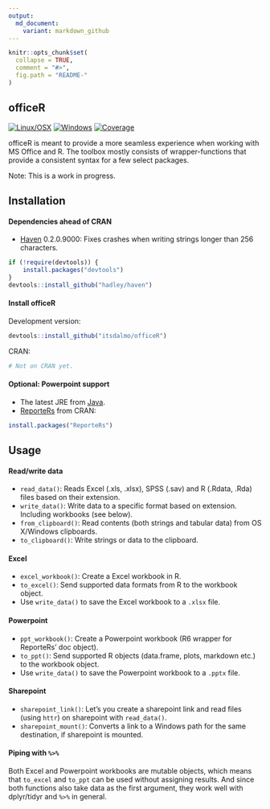 ```yaml
---
output:
  md_document:
    variant: markdown_github
---
```


<!-- README.md is generated from README.Rmd. Please edit that file -->

```r
knitr::opts_chunk$set(
  collapse = TRUE,
  comment = "#>",
  fig.path = "README-"
)
```

## officeR

[![Linux/OSX](https://travis-ci.org/itsdalmo/officeR.svg?branch=master)](https://travis-ci.org/itsdalmo/officeR)
[![Windows](https://ci.appveyor.com/api/projects/status/github/itsdalmo/officeR?branch=master&svg=true)](https://ci.appveyor.com/project/itsdalmo/officeR)
[![Coverage](http://codecov.io/github/itsdalmo/officeR/coverage.svg?branch=master)](http://codecov.io/github/itsdalmo/officeR?branch=master)


officeR is meant to provide a more seamless experience when working with MS Office and R. The toolbox mostly consists of 
wrapper-functions that provide a consistent syntax for a few select packages.

Note: This is a work in progress.

## Installation

#### Dependencies ahead of CRAN

- [Haven](https://github.com/hadley/haven) 0.2.0.9000: Fixes crashes when writing strings longer than 256 characters.

```R
if (!require(devtools)) {
	install.packages("devtools")
}
devtools::install_github("hadley/haven")
```

#### Install officeR

Development version:
```R
devtools::install_github("itsdalmo/officeR")
```

CRAN:
```R
# Not on CRAN yet.
```

#### Optional: Powerpoint support

- The latest JRE from [Java](http://www.oracle.com/technetwork/java/javase/downloads/jre8-downloads-2133155.html).
- [ReporteRs](https://github.com/davidgohel/ReporteRs) from CRAN: 

```R
install.packages("ReporteRs")
```

## Usage

#### Read/write data

- `read_data()`: Reads Excel (.xls, .xlsx), SPSS (.sav) and R (.Rdata, .Rda) files based on their extension.
- `write_data()`: Write data to a specific format based on extension. Including workbooks (see below).
- `from_clipboard()`: Read contents (both strings and tabular data) from OS X/Windows clipboards.
- `to_clipboard()`: Write strings or data to the clipboard.

#### Excel

- `excel_workbook()`: Create a Excel workbook in R.
- `to_excel()`: Send supported data formats from R to the workbook object.
-  Use `write_data()` to save the Excel workbook to a `.xlsx` file.

#### Powerpoint

- `ppt_workbook()`: Create a Powerpoint workbook (R6 wrapper for ReporteRs' doc object).
- `to_ppt()`: Send supported R objects (data.frame, plots, markdown etc.) to the workbook object.
-  Use `write_data()` to save the Powerpoint workbook to a `.pptx` file.

#### Sharepoint

- `sharepoint_link()`: Let's you create a sharepoint link and read files (using `httr`) on sharepoint with `read_data()`.
- `sharepoint_mount()`: Converts a link to a Windows path for the same destination, if sharepoint is mounted.

#### Piping with `%>%`

Both Excel and Powerpoint workbooks are mutable objects, which means that `to_excel` and `to_ppt`
can be used without assigning results. And since both functions also take data as the first argument, they work
well with dplyr/tidyr and `%>%` in general.
